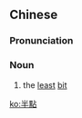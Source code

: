 {{also|半点}}
==Chinese==
{{zh-forms|s=半点}}

===Pronunciation===
{{zh-pron
|m=bàndiǎn
|c=bun3 dim2
|h=pfs=pan-tiám
|cat=n
}}

===Noun===
{{zh-noun}}

# the [[least]] [[bit]]

[[ko:半點]]